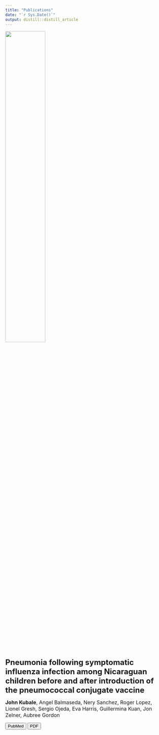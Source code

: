 ```yaml
---
title: "Publications"
date: "`r Sys.Date()`"
output: distill::distill_article
---
```



<!-- <div class="container min-vh-100"> -->
<!-- <div class="row min-vh-100 justify-content-center align-items-center"> -->
<div class="col-12 text-center">![](pics/flu_pneumo.PNG){width=50%}
<!-- <div class="mt-3"> -->
</div>
<font size="5">
**Pneumonia following symptomatic influenza infection among Nicaraguan children before and after introduction of the pneumococcal conjugate vaccine**
</font>

<font size="3">
<div class="row justify-content-center align-items-center">
<div class="col-5 mt-3 text-center d-none d-sm-block">
**John Kubale**, Angel Balmaseda, Nery Sanchez, Roger Lopez, Lionel Gresh, Sergio Ojeda, Eva Harris, Guillermina Kuan, Jon Zelner, Aubree Gordon
</font>
<!-- * * * -->
<!-- <div class="row justify-content-center align-items-center"> -->
<div class="col-8 text-center d-none d-sm-block">
[<button type="button" class="btn btn-outline-dark mb-2">PubMed</button>](https://pubmed.ncbi.nlm.nih.gov/33351091/)
[<button type="button" class="btn btn-outline-dark mb-2">PDF</button>](pubs/kubale_jid2020.pdf)
</div>